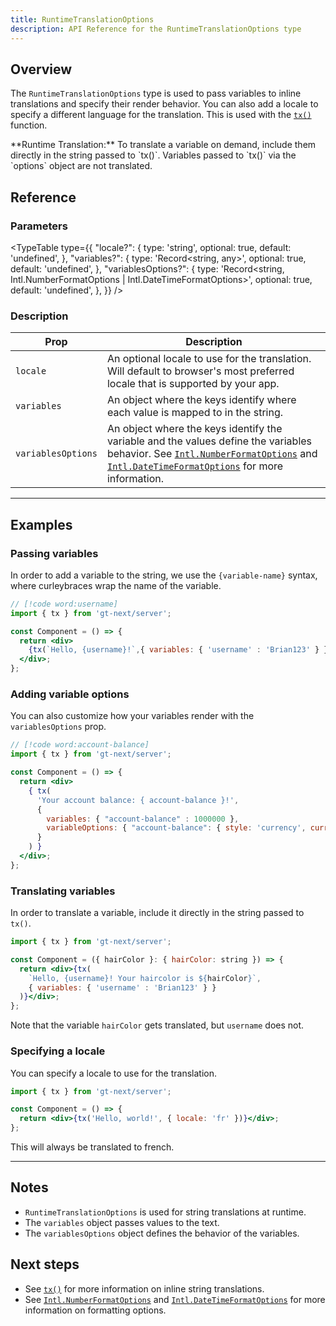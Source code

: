 ```yaml
---
title: RuntimeTranslationOptions
description: API Reference for the RuntimeTranslationOptions type
---
```


## Overview

The `RuntimeTranslationOptions` type is used to pass variables to inline translations and specify their render behavior.
You can also add a locale to specify a different language for the translation.
This is used with the [`tx()`](/docs/next/api/strings/tx) function.

<Callout>
  **Runtime Translation:**
  To translate a variable on demand, include them directly in the string passed to `tx()`.
  Variables passed to `tx()` via the `options` object are not translated.
</Callout>

## Reference

### Parameters

<TypeTable
  type={{
    "locale?": {
        type: 'string',
        optional: true,
        default: 'undefined',
    },
    "variables?": {
        type: 'Record<string, any>',
        optional: true,
        default: 'undefined',
    },
    "variablesOptions?": {
        type: 'Record<string, Intl.NumberFormatOptions | Intl.DateTimeFormatOptions>',
        optional: true,
        default: 'undefined',
    },
  }}
/>

### Description

| Prop | Description |
| ---- | ----------- |
| `locale` | An optional locale to use for the translation. Will default to browser's most preferred locale that is supported by your app. |
| `variables` | An object where the keys identify where each value is mapped to in the string.|
| `variablesOptions` | An object where the keys identify the variable and the values define the variables behavior. See [`Intl.NumberFormatOptions`](https://developer.mozilla.org/en-US/docs/Web/JavaScript/Reference/Global_Objects/Intl/NumberFormat) and [`Intl.DateTimeFormatOptions`](https://developer.mozilla.org/en-US/docs/Web/JavaScript/Reference/Global_Objects/Intl/DateTimeFormat) for more information. |

---

## Examples


### Passing variables
In order to add a variable to the string, we use the `{variable-name}` syntax, where curleybraces wrap the name of the variable.

```jsx title="Component.tsx"
// [!code word:username]
import { tx } from 'gt-next/server';

const Component = () => {
  return <div>
    {tx(`Hello, {username}!`,{ variables: { 'username' : 'Brian123' } })}
  </div>;
};
```


### Adding variable options

You can also customize how your variables render with the `variablesOptions` prop.
```jsx title="Component.tsx"
// [!code word:account-balance]
import { tx } from 'gt-next/server';

const Component = () => {
  return <div>
    { tx(
      'Your account balance: { account-balance }!',
      {
        variables: { "account-balance" : 1000000 },
        variableOptions: { "account-balance": { style: 'currency', currency: 'USD' } }
      }
    ) }
  </div>;
};
```


### Translating variables
In order to translate a variable, include it directly in the string passed to `tx()`.

```jsx title="Component.tsx"
import { tx } from 'gt-next/server';

const Component = ({ hairColor }: { hairColor: string }) => {
  return <div>{tx(
    `Hello, {username}! Your haircolor is ${hairColor}`,
    { variables: { 'username' : 'Brian123' } }
  )}</div>;
};
```

Note that the variable `hairColor` gets translated, but `username` does not.


### Specifying a locale
You can specify a locale to use for the translation.
```jsx title="Component.tsx"
import { tx } from 'gt-next/server';

const Component = () => {
  return <div>{tx('Hello, world!', { locale: 'fr' })}</div>;
};
```
This will always be translated to french.

---

## Notes
 * `RuntimeTranslationOptions` is used for string translations at runtime.
 * The `variables` object passes values to the text.
 * The `variablesOptions` object defines the behavior of the variables.


## Next steps
 * See [`tx()`](/docs/next/api/strings/tx) for more information on inline string translations.
 * See [`Intl.NumberFormatOptions`](https://developer.mozilla.org/en-US/docs/Web/JavaScript/Reference/Global_Objects/Intl/NumberFormat) and [`Intl.DateTimeFormatOptions`](https://developer.mozilla.org/en-US/docs/Web/JavaScript/Reference/Global_Objects/Intl/DateTimeFormat) for more information on formatting options.
